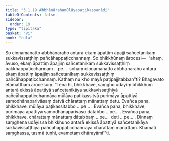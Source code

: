```yaml
---
title: "3.1.19 Abbhānārahamūlāyapaṭikassanādi"
tableOfContents: false
sidebar:
  order: 19
type: "tipitaka"
basket: "vi"
book: "cula"
---
```



<DynamicBreadcrumb />

<Division number="131" book="cula" e="ch" v="4" p="129">

<Paragraph number="603" book="cula">
So ciṇṇamānatto abbhānāraho antarā ekaṃ āpattiṃ āpajji sañcetanikaṃ sukkavissaṭṭhiṃ pañcāhappaṭicchannaṃ. So bhikkhūnaṃ ārocesi—  “ahaṃ, āvuso, ekaṃ āpattiṃ āpajjiṃ sañcetanikaṃ sukkavissaṭṭhiṃ pakkhappaṭicchannaṃ …pe…  sohaṃ ciṇṇamānatto abbhānāraho antarā ekaṃ āpattiṃ āpajjiṃ sañcetanikaṃ sukkavissaṭṭhiṃ pañcāhappaṭicchannaṃ. Kathaṃ nu kho mayā paṭipajjitabban”ti? Bhagavato etamatthaṃ ārocesuṃ. “Tena hi, bhikkhave, saṃgho udāyiṃ bhikkhuṃ antarā ekissā āpattiyā sañcetanikāya sukkavissaṭṭhiyā pañcāhappaṭicchannāya mūlāya paṭikassitvā purimāya āpattiyā samodhānaparivāsaṃ datvā chārattaṃ mānattaṃ detu. Evañca pana, bhikkhave, mūlāya paṭikassitabbo …pe… .
</Paragraph>

<Paragraph number="604" book="cula">
Evañca pana, bhikkhave, purimāya āpattiyā samodhānaparivāso dātabbo …pe… .
</Paragraph>

<Paragraph number="605" book="cula">
Evañca pana, bhikkhave, chārattaṃ mānattaṃ dātabbaṃ …pe…  deti …pe… .
</Paragraph>

<Paragraph number="606" book="cula">
Dinnaṃ saṃghena udāyissa bhikkhuno antarā ekissā āpattiyā sañcetanikāya sukkavissaṭṭhiyā pañcāhappaṭicchannāya chārattaṃ mānattaṃ. Khamati saṃghassa, tasmā tuṇhī, evametaṃ dhārayāmī’”ti.
</Paragraph>
</Division>